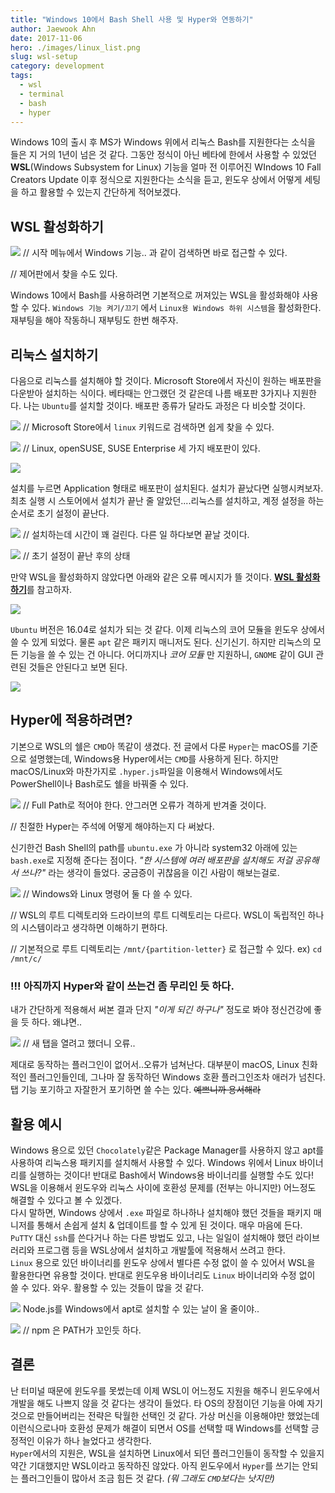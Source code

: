 ```yaml
---
title: "Windows 10에서 Bash Shell 사용 및 Hyper와 연동하기"
author: Jaewook Ahn
date: 2017-11-06
hero: ./images/linux_list.png
slug: wsl-setup
category: development
tags:
  - wsl
  - terminal
  - bash
  - hyper
---
```


Windows 10의 출시 후 MS가 Windows 위에서 리눅스 Bash를 지원한다는 소식을 들은 지 거의 1년이 넘은 것 같다. 그동안 정식이 아닌 베타에 한에서 사용할 수 있었던 **WSL**(Windows Subsystem for Linux) 기능을 얼마 전 이루어진 WIndows 10 Fall Creators Update 이후 정식으로 지원한다는 소식을 듣고, 윈도우 상에서 어떻게 세팅을 하고 활용할 수 있는지 간단하게 적어보겠다.
  
## WSL 활성화하기

![](./images/enable_wsl.png)
// 시작 메뉴에서 Windows 기능.. 과 같이 검색하면 바로 접근할 수 있다.
  
// 제어판에서 찾을 수도 있다.

Windows 10에서 Bash를 사용하려면 기본적으로 꺼져있는 WSL을 활성화해야 사용할 수 있다. `Windows 기능 켜기/끄기` 에서 `Linux용 Windows 하위 시스템`을 활성화한다. 재부팅을 해야 작동하니 재부팅도 한번 해주자.

## 리눅스 설치하기

다음으로 리눅스를 설치해야 할 것이다. Microsoft Store에서 자신이 원하는 배포판을 다운받아 설치하는 식이다. 베타때는 안그랬던 것 같은데 나름 배포판 3가지나 지원한다. 나는 `Ubuntu`를 설치할 것이다. 배포판 종류가 달라도 과정은 다 비슷할 것이다.

![](./images/search_linux.png)
// Microsoft Store에서 `linux` 키워드로 검색하면 쉽게 찾을 수 있다.

![](./images/linux_list.png)
// Linux, openSUSE, SUSE Enterprise 세 가지 배포판이 있다.

![](./images/install_ubuntu.png)

설치를 누르면 Application 형태로 배포판이 설치된다. 설치가 끝났다면 실행시켜보자. 최초 실행 시 스토어에서 설치가 끝난 줄 알았던....리눅스를 설치하고, 계정 설정을 하는 순서로 초기 설정이 끝난다.

![](./images/init_ubuntu.png)
// 설치하는데 시간이 꽤 걸린다. 다른 일 하다보면 끝날 것이다.

![](./images/finish_init.png)
// 초기 설정이 끝난 후의 상태

만약 WSL을 활성화하지 않았다면 아래와 같은 오류 메시지가 뜰 것이다. [**WSL 활성화하기**](#wsl-활성화하기)를 참고하자.

![](./images/wsl_init.png)

`Ubuntu` 버전은 16.04로 설치가 되는 것 같다. 이제 리눅스의 코어 모듈을 윈도우 상에서 쓸 수 있게 되었다. 물론 `apt` 같은 패키지 매니저도 된다. 신기신기. 하지만 리눅스의 모든 기능을 쓸 수 있는 건 아니다. 어디까지나 _코어 모듈_ 만 지원하니, `GNOME` 같이 GUI 관련된 것들은 안된다고 보면 된다.

![](./images/apt_update.png)

## Hyper에 적용하려면?

기본으로 WSL의 쉘은 `CMD`아 똑같이 생겼다. 
전 글에서 다룬 `Hyper`는 macOS를 기준으로 설명했는데, Windows용 Hyper에서는 `CMD`를 사용하게 된다. 하지만 macOS/Linux와 마찬가지로 `.hyper.js`파일을 이용해서 Windows에서도 PowerShell이나 Bash로도 쉘을 바꿔줄 수 있다.
  
![](./images/hyper_config.png)
// Full Path로 적어야 한다. 안그러면 오류가 격하게 반겨줄 것이다.
  
// 친절한 Hyper는 주석에 어떻게 해야하는지 다 써놨다.

신기한건 Bash Shell의 path를 `ubuntu.exe` 가 아니라 system32 아래에 있는 `bash.exe`로 지정해 준다는 점이다. _"한 시스템에 여러 배포판을 설치해도 저걸 공유해서 쓰나?"_ 라는 생각이 들었다. 궁금증이 귀찮음을 이긴 사람이 해보는걸로.

![](./images/hyper_example.png)
// Windows와 Linux 명령어 둘 다 쓸 수 있다.
  
// WSL의 루트 디렉토리와 드라이브의 루트 디렉토리는 다르다. WSL이 독립적인 하나의 시스템이라고 생각하면 이해하기 편하다.
  
// 기본적으로 루트 디렉토리는 `/mnt/{partition-letter}` 로 접근할 수 있다. ex) `cd /mnt/c/`

### !!! 아직까지 Hyper와 같이 쓰는건 좀 무리인 듯 하다.
내가 간단하게 적용해서 써본 결과 단지 _"이게 되긴 하구나"_ 정도로 봐야 정신건강에 좋을 듯 하다. 왜냐면..

![](./images/error_hyper.png)
// 새 탭을 열려고 했더니 오류..

제대로 동작하는 플러그인이 없어서..오류가 넘쳐난다. 대부분이 macOS, Linux 친화적인 플러그인들인데, 그나마 잘 동작하던 Windows 호환 플러그인조차 애러가 넘친다.  
탭 기능 포기하고 자잘한거 포기하면 쓸 수는 있다. ~~예쁘니까 용서해라~~

## 활용 예시

Windows 용으로 있던 `Chocolately`같은 Package Manager를 사용하지 않고 apt를 사용하여 리눅스용 패키지를 설치해서 사용할 수 있다. Windows 위에서 Linux 바이너리를 실행하는 것이다! 반대로 Bash에서 Windows용 바이너리를 실행할 수도 있다! WSL을 이용해서 윈도우와 리눅스 사이에 호환성 문제를 (전부는 아니지만) 어느정도 해결할 수 있다고 볼 수 있겠다.  
다시 말하면, Windows 상에서 `.exe` 파일로 하나하나 설치해야 했던 것들을 패키지 매니저를 통해서 손쉽게 설치 & 업데이트를 할 수 있게 된 것이다. 매우 마음에 든다. `PuTTY` 대신 `ssh`를 쓴다거나 하는 다른 방법도 있고, 나는 일일이 설치해야 했던 라이브러리와 프로그램 등을 WSL상에서 설치하고 개발툴에 적용해서 쓰려고 한다.  
`Linux` 용으로 있던 바이너리를 윈도우 상에서 별다른 수정 없이 쓸 수 있어서 WSL을 활용한다면 유용할 것이다. 반대로 윈도우용 바이너리도 `Linux` 바이너리와 수정 없이 쓸 수 있다. 와우. 활용할 수 있는 것들이 많을 것 같다.

![](./images/install_npm.png)
Node.js를 Windows에서 apt로 설치할 수 있는 날이 올 줄이야..

![](./images/finish_node.png)
// npm 은 PATH가 꼬인듯 하다.

## 결론

난 터미널 때문에 윈도우를 못썼는데 이제 WSL이 어느정도 지원을 해주니 윈도우에서 개발을 해도 나쁘지 않을 것 같다는 생각이 들었다. 타 OS의 장점이던 기능을 아예 자기 것으로 만들어버리는 전략은 탁월한 선택인 것 같다. 가상 머신을 이용해야만 했었는데 이런식으로나마 호환성 문제가 해결이 되면서 OS를 선택할 때 Windows를 선택할 긍정적인 이유가 하나 늘었다고 생각한다.  
`Hyper`에서의 지원은, WSL을 설치하면 Linux에서 되던 플러그인들이 동작할 수 있을지 약간 기대했지만 WSL이라고 동작하진 않았다. 아직 윈도우에서 `Hyper`를 쓰기는 안되는 플러그인들이 많아서 조금 힘든 것 같다. _(뭐 그래도 `CMD`보다는 낫지만)_